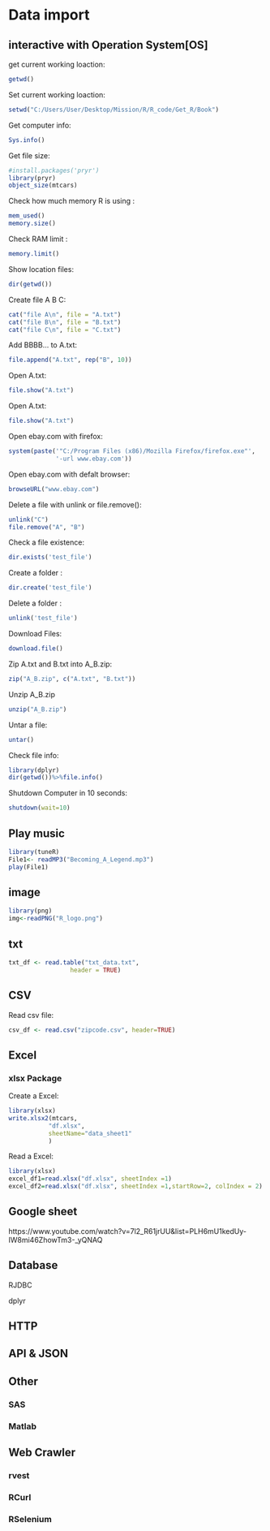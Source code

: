# Data import

## interactive with Operation System[OS]
get current working loaction:
```r
getwd()
```

Set current working loaction:
```r
setwd("C:/Users/User/Desktop/Mission/R/R_code/Get_R/Book")
```

Get computer info:
```r
Sys.info()
```

Get file size:
```r
#install.packages('pryr')
library(pryr)
object_size(mtcars)
```

Check how much memory R is using :
```r
mem_used()
memory.size()
```

Check RAM limit :
```r
memory.limit()
```

Show location files:
```r
dir(getwd())
```

Create file A B C:
```r
cat("file A\n", file = "A.txt")
cat("file B\n", file = "B.txt")
cat("file C\n", file = "C.txt")
```

Add BBBB...  to A.txt:
```r
file.append("A.txt", rep("B", 10))
```

Open A.txt:
```r
file.show("A.txt")
```

Open A.txt:
```r
file.show("A.txt")
```

Open ebay.com with firefox:
```r
system(paste('"C:/Program Files (x86)/Mozilla Firefox/firefox.exe"',
             '-url www.ebay.com'))
```

Open ebay.com with defalt browser:
```r
browseURL("www.ebay.com")
```

Delete a file with unlink or file.remove():
```r
unlink("C")
file.remove("A", "B")
```

Check a file existence:
```r
dir.exists('test_file')
```

Create a folder :
```r
dir.create('test_file')
```

Delete a folder :
```r
unlink('test_file')
```

Download Files:
```r
download.file()
```

Zip A.txt and B.txt into A_B.zip:
```r
zip("A_B.zip", c("A.txt", "B.txt"))
```

Unzip A_B.zip
```r
unzip("A_B.zip")
```


Untar a file:
```r
untar()
```

Check file info:
```r
library(dplyr)
dir(getwd())%>%file.info()
```


Shutdown Computer in 10 seconds:
```r
shutdown(wait=10)
```


## Play music
```r
library(tuneR)
File1<- readMP3("Becoming_A_Legend.mp3")
play(File1)
```

## image
```r
library(png)
img<-readPNG("R_logo.png")
```

## txt 
```r
txt_df <- read.table("txt_data.txt", 
                 header = TRUE)
```

## CSV
Read csv file:
```r
csv_df <- read.csv("zipcode.csv", header=TRUE)
```


## Excel

### xlsx Package

Create a Excel:
```r
library(xlsx)
write.xlsx2(mtcars, 
           "df.xlsx", 
           sheetName="data_sheet1"
           )
```



Read a Excel:
```r
library(xlsx)
excel_df1=read.xlsx("df.xlsx", sheetIndex =1)                          #read 1 sheets 
excel_df2=read.xlsx("df.xlsx", sheetIndex =1,startRow=2, colIndex = 2) #read 1 sheets start from 2 row and 2 colmun
```




## Google sheet
https://www.youtube.com/watch?v=7l2_R61jrUU&list=PLH6mU1kedUy-IW8mi46ZhowTm3-_yQNAQ

## Database 

RJDBC

dplyr

## HTTP

## API & JSON

## Other

### SAS
### Matlab 

## Web Crawler

### rvest

### RCurl

### RSelenium




